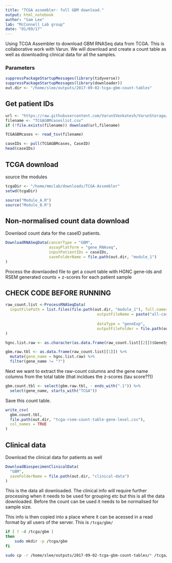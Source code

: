 ```yaml
---
title: "TCGA assembler- full GBM download."
output: html_notebook
author: "Sam Lee"
lab: "McConnell Lab group"
date: "01/09/17"
---
```


Using TCGA Assembler to download GBM RNASeq data from TCGA. This is collaborative work with Varun. We will download and create a count table as well as downloading clinical data for all the samples.

### Parameters

```r
suppressPackageStartupMessages(library(tidyverse))
suppressPackageStartupMessages(library(downloader))
out.dir <- "/home/slee/outputs/2017-09-02-tcga-gbm-count-tables"
```

## Get patient IDs

```r
url <- "https://raw.githubusercontent.com/VarunSVenkatesh/VarunStorage/master/TCGAGBMcaseslist.csv"
filename <- "TCGAGBMcaseslist.csv"
if (!file.exists(filename)) download(url,filename)

TCGAGBMcases <- read_tsv(filename)

caseIDs <- pull(TCGAGBMcases, CaseID)
head(caseIDs)

```


## TCGA download

source the modules

```r
tcgaDir <- "/home/mmclab/downloads/TCGA-Assembler"
setwd(tcgaDir)

source("Module_A.R")
source("Module_B.R")

```



## Non-normalised count data download

Downlaod count data for the caseID patients.

```r
DownloadRNASeqData(cancerType = "GBM",
                   assayPlatform = "gene_RNAseq",
                   inputPatientIDs = caseIDs,
                   saveFolderName = file.path(out.dir, "module_1")
)
```

Process the downlaoded file to get a count table with HGNC gene-ids and RSEM generated counts + z-scores for each patient sample

## CHECK CODE BEFORE RUNNING

```r
raw_count.list <-ProcessRNASeqData(
  inputFilePath = list.files(file.path(out.dir, "module_1"), full.names = T)[1],
										outputFileName = paste("all-cases",
																					 sep = "__"),
										dataType = "geneExp",
										outputFileFolder = file.path(out.dir, "gene_expr")
)

```

```r
hgnc.list.raw <- as.character(as.data.frame(raw_count.list[[2]])$GeneSymbol)

gbm.raw.tbl <- as.data.frame(raw_count.list[[1]]) %>%
  mutate(gene_name = hgnc.list.raw) %>%
  filter(gene_name != "?")

```

Next we want to extract the raw-count columns and the gene name columns from the total table (that incldues the z-scores (tau score??))

```r
gbm.count.tbl <- select(gbm.raw.tbl, - ends_with(".1")) %>%
  select(gene_name, starts_with("TCGA"))

```

Save this count table.

```r
write_csv(
  gbm.count.tbl,
  file.path(out.dir, "tcga-rsem-count-table-gene-level.csv"),
  col_names = TRUE
)

```

## Clinical data

Download the clinical data for patients as well 

```r
DownloadBiospecimenClinicalData(
  "GBM",
  saveFolderName = file.path(out.dir, "clinical-data") 
)

```

This is the data all downloaded. The clinical info will require further processing when it needs to be used for grouping etc but this is all the data downloaded. Before the count can be used it needs to be normalised for sample size. 

This info is then copied into a place where it can be acessed in a read format by all users of the server. This is `/tcga/gbm/`

```bash
if [ ! -d /tcga/gbm ]
then
    sudo mkdir -p /tcga/gbm
fi

sudo cp -r /home/slee/outputs/2017-09-02-tcga-gbm-count-tables/* /tcga/gbm

```